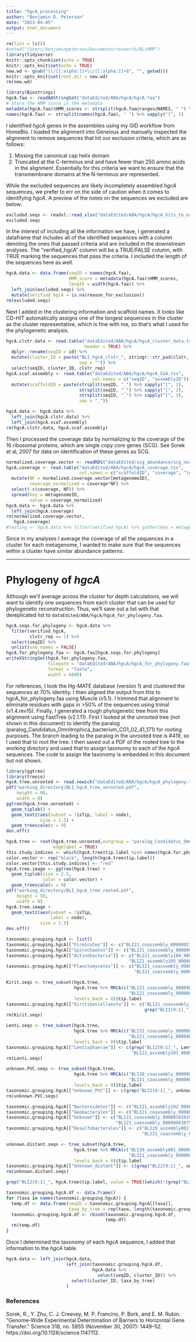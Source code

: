 ```yaml
---
title: "hgcA_processing"
author: "Benjamin D. Peterson"
date: "2023-04-05"
output: html_document
---
```


```r
rm(list = ls())
#setwd("/Users/benjaminpeterson/Documents/research/BLiMMP")
library(tidyverse)
knitr::opts_chunk$set(echo = TRUE)
knitr::opts_knit$set(echo = TRUE)
new.wd <- gsub("\\/[[:alpha:]]+\\/[[:alpha:]]+$", "", getwd())
knitr::opts_knit$set(root.dir = new.wd)
rm(new.wd)
```

```r
library(Biostrings)
hgcA.faa <- readAAStringSet("dataEdited/ABA/hgcA/hgcA.faa")
# Store the HMM score in the metadata
metadata(hgcA.faa)$HMM_scores <- strsplit(hgcA.faa@ranges@NAMES, " ") %>% sapply("[", 2) %>% data.frame()
names(hgcA.faa) <- strsplit(names(hgcA.faa), " ") %>% sapply("[", 1)
```

I identified *hgcA* genes in the assemblies using my GID workflow from HomeBio. I loaded the alignment into Geneious and manually inspected the alignment to remove sequences that hit our exclusion criteria, which are as follows:

1. Missing the canonical cap helix domain
2. Truncated at the C-terminus end and have fewer than 250 amino acids in the alignment. Essentially for this criteria we want to ensure that the transmembrane domains at the N-terminus are represented. 

While the excluded sequences are likely incompletely assembled *hgcA* sequences, we prefer to err on the side of caution when it comes to identifying *hgcA*. A preview of the notes on the sequences we excluded are below:

```r
excluded.seqs <- readxl::read_xlsx("dataEdited/ABA/hgcA/hgcA_hits_to_exclude.xlsx")
excluded.seqs

```

In the interest of including all the information we have, I generated a dataframe that includes all of the identified sequences with a column denoting the ones that passed criteria and are included in the downstream analyses. The "verified_hgcA" column will be a TRUE/FALSE column, with TRUE marking the sequences that pass the criteria. I included the length of the sequences here as well.


```r
hgcA.data <- data.frame(seqID = names(hgcA.faa),
                        HMM_score = metadata(hgcA.faa)$HMM_scores,
                        length = width(hgcA.faa)) %>%
  left_join(excluded.seqs) %>%
  mutate(verified_hgcA = is.na(reason_for_exclusion))
rm(excluded.seqs)
```


Next I added in the clustering information and scaffold names. It looks like CD-HIT automatically assigns one of the longest sequences in the cluster as the cluster representative, which is fine with me, so that's what I used for the phylogenetic analysis. 

```r
hgcA.clstr.data <- read.table("dataEdited/ABA/hgcA/hgcA_cluster_data.tsv",
                              header = TRUE) %>%
  dplyr::rename(seqID = id) %>%
  mutate(cluster_ID = paste("BLI_hgcA_clstr_", stringr::str_pad(clstr, width = 4, side = "left", pad = 0),
                            sep = "")) %>%
  select(seqID, cluster_ID, clstr_rep)
hgcA.scaf.assembly <- read.table("dataEdited/ABA/hgcA/hgcA_G2A.tsv",
                                 col.names = c("seqID", "assemblyID")) %>%
  mutate(scaffoldID = paste(strsplit(seqID, "_") %>% sapply("[", 1),
                            strsplit(seqID, "_") %>% sapply("[", 2),
                            strsplit(seqID, "_") %>% sapply("[", 3),
                            sep = "_"))

hgcA.data <- hgcA.data %>%
  left_join(hgcA.clstr.data) %>%
  left_join(hgcA.scaf.assembly)
rm(hgcA.clstr.data, hgcA.scaf.assembly)
```

Then I processed the coverage data by normalizing to the coverage of the 16 ribosomal proteins, which are single copy core genes (SCG). See Sorek et al, 2007 for data on identification of these genes as SCG.

```r
normalized.coverage.vector <- readRDS("dataEdited/scg_abundance/scg_normalization_vector.rds")
hgcA.coverage <- read.table("dataEdited/ABA/hgcA/hgcA_coverage.tsv",
                            col.names = c("scaffoldID", "coverage", "length_of_scaffold", "metagenomeID")) %>%
  mutate(NF = normalized.coverage.vector[metagenomeID],
         coverage_normalized = coverage*NF) %>%
  select(-c(coverage, NF)) %>%
  spread(key = metagenomeID,
         value = coverage_normalized)
hgcA.data <- hgcA.data %>%
  left_join(hgcA.coverage)
rm(normalized.coverage.vector,
   hgcA.coverage)
#testing <- hgcA.data %>% filter(verified_hgcA) %>% gather(key = metagenomeID, value = coverage, -c(1:10)) %>% group_by(cluster_ID, metagenomeID) %>% summarise(coverage = mean(coverage)) %>% ungroup() %>% group_by(metagenomeID) %>% summarise(coverage = sum(coverage)) %>%left_join(read.csv("metadata/metagenome_metadata.csv"))

```


Since in my analyses I average the coverage of all the sequences in a cluster for each metagenome, I wanted to make sure that the sequences within a cluster have similar abundance patterns. 

----

# Phylogeny of *hgcA*

Although we'll average across the cluster for depth calculations, we will want to identify one sequences from each cluster that can be used for phylogenetic reconstruction. Thus, we'll save out a list with that dereplicated list to `dataEdited/ABA/hgcA/hgcA_for_phylogeny.faa`.

```r
hgcA.seqs.for.phylogeny <- hgcA.data %>%
  filter(verified_hgcA,
         clstr_rep == 1) %>%
  select(seqID) %>%
  unlist(use.names = FALSE)
hgcA.for.phylogeny.faa <- hgcA.faa[hgcA.seqs.for.phylogeny]
writeXStringSet(hgcA.for.phylogeny.faa,
                filepath = "dataEdited/ABA/hgcA/hgcA_for_phylogeny.faa",
                format = "fasta",
                width = 6000)
```

For references, I took the Hg-MATE database (version 1) and clustered the sequences at 70% identity. I then aligned the output from this to hgcA_for_phylogeny.faa using Muscle (v5.1). I trimmed that alignment to eliminate residues with gaps in >50% of the sequences using trimal (v1.4.rev15). Finally, I generated a rough phylogenetic tree from this alignment using FastTree (v2.1.11). First I looked at the unrooted tree (not shown in this document) to identify the paralog (paralog_Candidatus_Omnitrophica_bacterium_CG1_02_41_171) for rooting purposes. The branch leading to the paralog in the unrooted tree is #419, so I used that to root the tree. I then saved out a PDF of the rooted tree to the working directory and used that to assign taxonomy to each of the *hgcA* sequences. The code to assign the taxonomy is embedded in this document but not shown.

```r
library(ggtree)
library(treeio)
hgcA.tree.unrooted <- read.newick("dataEdited/ABA/hgcA/hgcA_phylogeny.tree")
pdf("working_directory/BLI_hgcA_tree_unrooted.pdf",
    height = 90,
    width = 8)
ggtree(hgcA.tree.unrooted) +
  geom_tiplab() +
  geom_text2(aes(subset = !isTip, label = node),
             size = 1.5) +
  geom_treescale(x = 9)
dev.off()
```
```r
hgcA.tree <- root(hgcA.tree.unrooted,outgroup = "paralog_Candidatus_Omnitrophica_bacterium_CG1_02_41_171",
                  edgelabel = TRUE)
this.study.indices <- which(hgcA.tree$tip.label %in% names(hgcA.for.phylogeny.faa))
color.vector <- rep("black", length(hgcA.tree$tip.label))
color.vector[this.study.indices] <- "red"
hgcA.tree.image <- ggtree(hgcA.tree) + 
  geom_tiplab(size = 2.5,
              color = color.vector) +
  geom_treescale(x = 9)
pdf("working_directory/BLI_hgcA_tree_rooted.pdf",
    height = 50,
    width = 8)
hgcA.tree.image +
  geom_text2(aes(subset = !isTip,
                 label = node),
             size = 1.5)
dev.off()
```

```r
taxonomic.grouping.hgcA <- list()
taxonomic.grouping.hgcA[["Firmicutes"]] <- c("BLI21_coassembly_000000219078_2", "BLI21_coassembly_000000003920_15", "BLI21_coassembly_000000858312_1")
taxonomic.grouping.hgcA[["Spirochaetes"]] <- c("BLI21_coassembly_000000277987_1", "BLI20_coassembly_000000214677_1", "BLI21_coassembly_000000397409_2")
taxonomic.grouping.hgcA[["Actinobacteria"]] <- c("BLI21_assembly104_000000083274_2", "BLI21_coassembly_000000136593_2", "BLI21_coassembly_000000018594_7",
                                               "BLI21_assembly105_000000164796_1")
taxonomic.grouping.hgcA[["Planctomycetes"]] <- c("BLI21_coassembly_000000724865_2",
                                                 "BLI21_coassembly_000000466192_1", "BLI21_coassembly_000000059411_4")

Kirit.seqs <- tree_subset(hgcA.tree,
                          hgcA.tree %>% MRCA(c("BLI21_coassembly_000000502164_1",
                                               "BLI21_coassembly_000000017500_11")),
                          levels_back = 0)$tip.label
taxonomic.grouping.hgcA[["Kiritimatiellaeota"]] <- c("BLI21_coassembly_000000061249_5",
                                                     grep("BLI2[0:1]_", Kirit.seqs, value = TRUE))
rm(Kirit.seqs)

Lenti.seqs <- tree_subset(hgcA.tree,
                          hgcA.tree %>% MRCA(c("BLI21_coassembly_000000000998_49",
                                               "BLI21_coassembly_000000421460_2")),
                          levels_back = 0)$tip.label
taxonomic.grouping.hgcA[["Lentisphaerae"]] <- c(grep("BLI2[0:1]_", Lenti.seqs, value = TRUE),
                                                "BLI21_assembly103_000000154963_2", "BLI21_coassembly_000000042083_4")
rm(Lenti.seqs)

unknown.PVC.seqs <- tree_subset(hgcA.tree,
                          hgcA.tree %>% MRCA(c("BLI20_coassembly_000000131407_3",
                                               "BLI21_coassembly_000000055702_2")),
                          levels_back = 0)$tip.label
taxonomic.grouping.hgcA[["Unknown_PVC"]] <- c(grep("BLI2[0:1]_", unknown.PVC.seqs, value = TRUE))
rm(unknown.PVC.seqs)

taxonomic.grouping.hgcA[["Bacteroidetes"]] <- c("BLI21_assembly102_000000112326_2")
taxonomic.grouping.hgcA[["Geobacterales"]] <- c("BLI21_coassembly_000000229519_3")
taxonomic.grouping.hgcA[["Unknown"]] <- c("BLI21_coassembly_000001026396_2",
                                          "BLI21_coassembly_000000438757_1")
taxonomic.grouping.hgcA[["Desulfobacterales"]] <- c("BLI20_assembly002_000000161823_1", "BLI21_assembly106_000000022489_2", "BLI21_coassembly_000000058806_3", "BLI21_coassembly_000000004570_14",
                                                    "BLI21_coassembly_000000450023_2", "BLI21_coassembly_000000953198_1", "BLI21_coassembly_000000388521_2")

unknown.distant.seqs <- tree_subset(hgcA.tree,
                          hgcA.tree %>% MRCA(c("BLI20_assembly001_000000004268_4",
                                               "BLI21_coassembly_000000684452_2")),
                          levels_back = 0)$tip.label
taxonomic.grouping.hgcA[["Unknown_distant"]] <- c(grep("BLI2[0:1]_", unknown.distant.seqs, value = TRUE))
rm(unknown.distant.seqs)

grep("BLI2[0:1]_", hgcA.tree$tip.label, value = TRUE)[which(!(grep("BLI2[0:1]_", hgcA.tree$tip.label, value = TRUE) %in% unlist(taxonomic.grouping.hgcA)))]

taxonomic.grouping.hgcA.df <- data.frame()
for (taxa in names(taxonomic.grouping.hgcA)) {
  temp.df <- data.frame(seqID = taxonomic.grouping.hgcA[[taxa]],
                        taxa_by_tree = rep(taxa, length(taxonomic.grouping.hgcA[[taxa]])))
  taxonomic.grouping.hgcA.df <- rbind(taxonomic.grouping.hgcA.df,
                                      temp.df)
  rm(temp.df)
}
```

Once I determined the taxonomy of each *hgcA* sequence, I added that information to the *hgcA* table. 

```r
hgcA.data <- left_join(hgcA.data,
                       left_join(taxonomic.grouping.hgcA.df,
                                 hgcA.data %>%
                                   select(seqID, cluster_ID)) %>%
                         select(cluster_ID, taxa_by_tree)
                       )
```



### References

Sorek, R., Y. Zhu, C. J. Creevey, M. P. Francino, P. Bork, and E. M. Rubin. “Genome-Wide Experimental Determination of Barriers to Horizontal Gene Transfer.” Science 318, no. 5855 (November 30, 2007): 1449–52. https://doi.org/10.1126/science.1147112.
